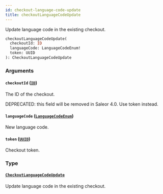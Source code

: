 ```yaml
---
id: checkout-language-code-update
title: checkoutLanguageCodeUpdate
---
```


Update language code in the existing checkout.

```graphql
checkoutLanguageCodeUpdate(
  checkoutId: ID
  languageCode: LanguageCodeEnum!
  token: UUID
): CheckoutLanguageCodeUpdate
```

### Arguments

#### `checkoutId` ([`ID`](../../../developer/api-reference/scalars/id))

The ID of the checkout.

DEPRECATED: this field will be removed in Saleor 4.0. Use token instead.

#### `languageCode` ([`LanguageCodeEnum`](../../../developer/api-reference/enums/language-code-enum))

New language code.

#### `token` ([`UUID`](../../../developer/api-reference/scalars/uuid))

Checkout token.

### Type

#### [`CheckoutLanguageCodeUpdate`](../../../developer/api-reference/objects/checkout-language-code-update)

Update language code in the existing checkout.
